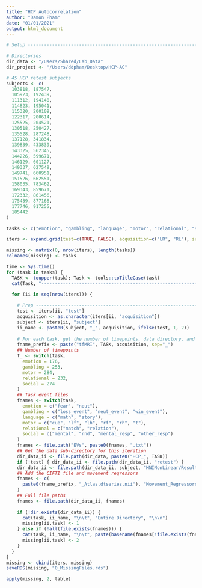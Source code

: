 ```yaml
---
title: "HCP Autocorrelation"
author: "Damon Pham"
date: "01/01/2021"
output: html_document
---
```


```r
# Setup ---------------------------------------------------------------------------------

# Directories
dir_data <- "/Users/Shared/Lab_Data"
dir_project <- "/Users/ddpham/Desktop/HCP-AC"

# 45 HCP retest subjects
subjects <- c(
  103818, 187547,
  105923, 192439,
  111312, 194140,
  114823, 195041,
  115320, 200109,
  122317, 200614,
  125525, 204521,
  130518, 250427,
  135528, 287248,
  137128, 341834,
  139839, 433839,
  143325, 562345,
  144226, 599671,
  146129, 601127,
  149337, 627549,
  149741, 660951,
  151526, 662551,
  158035, 783462,
  169343, 859671,
  172332, 861456,
  175439, 877168,
  177746, 917255,
  185442
)

tasks <- c("emotion", "gambling", "language", "motor", "relational", "social")
```

```r
iters <- expand.grid(test=c(TRUE, FALSE), acquisition=c("LR", "RL"), subject=subjects)

missing <- matrix(0, nrow(iters), length(tasks))
colnames(missing) <- tasks

time <- Sys.time()
for (task in tasks) {
  TASK <- toupper(task); Task <- tools::toTitleCase(task)
  cat(Task, "---------------------------------------------------------------\n")

  for (ii in seq(nrow(iters))) {
    
    # Prep ------------------------------------------------------------------------------
    test <- iters[ii, "test"]
    acquisition <- as.character(iters[ii, "acquisition"])
    subject <- iters[ii, "subject"]
    ii_name <- paste0(subject, "_", acquisition, ifelse(test, 1, 2))
    
    # For each task, get the number of timepoints, data directory, and files to read ----
    fname_prefix <- paste("tfMRI", TASK, acquisition, sep="_")
    ## Number of timepoints
    T_ <- switch(task,
      emotion = 176,
      gambling = 253,
      motor = 284,
      relational = 232,
      social = 274
    )
    ## Task event files
    fnames <- switch(task,
      emotion = c("fear", "neut"), 
      gambling = c("loss_event", "neut_event", "win_event"),
      language = c("math", "story"),
      motor = c("cue", "lf", "lh", "rf", "rh", "t"),
      relational = c("match", "relation"),
      social = c("mental", "rnd", "mental_resp", "other_resp")
    )
    fnames <- file.path("EVs", paste0(fnames, ".txt"))
    ## Get the data sub-directory for this iteration
    dir_data_ii <- file.path(dir_data, paste0("HCP_", TASK))
    if (!test) { dir_data_ii <- file.path(dir_data_ii, "retest") }
    dir_data_ii <- file.path(dir_data_ii, subject, "MNINonLinear/Results", fname_prefix)
    ## Add the CIFTI file and movement regressors
    fnames <- c(
      paste0(fname_prefix, "_Atlas.dtseries.nii"), "Movement_Regressors.txt", fnames
    )
    ## Full file paths
    fnames <- file.path(dir_data_ii, fnames)
    
    if (!dir.exists(dir_data_ii)) {
      cat(task, ii_name, "\n\t", "Entire Directory", "\n\n")
      missing[ii,task] <- 1
    } else if (!all(file.exists(fnames))) {
      cat(task, ii_name, "\n\t", paste(basename(fnames[!file.exists(fnames)])), "\n\n")
      missing[ii,task] <- 2
    }
  }
}
missing <- cbind(iters, missing)
saveRDS(missing, "0_MissingFiles.rds")

apply(missing, 2, table)
```
